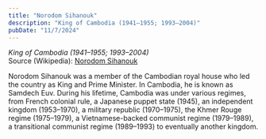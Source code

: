 ```yaml
---
title: "Norodom Sihanouk"
description: "King of Cambodia (1941–1955; 1993–2004)"
pubDate: "11/7/2024"
---
```


*King of Cambodia (1941–1955; 1993–2004)*  
Source (Wikipedia): [Norodom Sihanouk][1]

Norodom Sihanouk was a member of the Cambodian royal house who led the country as King and Prime Minister. In Cambodia, he is known as Samdech Euv. During his lifetime, Cambodia was under various regimes, from French colonial rule, a Japanese puppet state (1945), an independent kingdom (1953–1970), a military republic (1970–1975), the Khmer Rouge regime (1975–1979), a Vietnamese-backed communist regime (1979–1989), a transitional communist regime (1989–1993) to eventually another kingdom.

[1]: https://en.wikipedia.org/wiki/Norodom_Sihanouk
